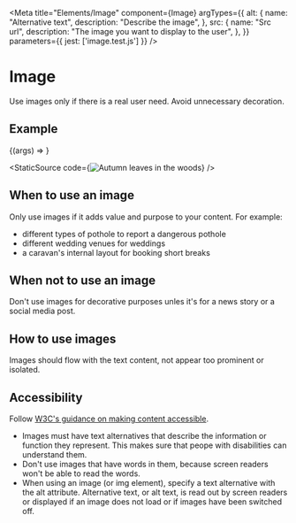 
<Meta
    title="Elements/Image"
    component={Image}
    argTypes={{
        alt: {
            name: "Alternative text",
            description: "Describe the image",
        },
        src: {
            name: "Src url",
            description: "The image you want to display to the user",
        },
    }}
    parameters={{
        jest: ['image.test.js']
    }}
/>

# Image

Use images only if there is a real user need. Avoid unnecessary decoration.

## Example

<Canvas>
    <Story
        name="Image"
        args={{
            alt: "Autumn leaves in the woods",
            src:
                "https://images.unsplash.com/photo-1603731655293-c0b1e452b36b?ixlib=rb-1.2.1&ixid=MXwxMjA3fDB8MHxwaG90by1wYWdlfHx8fGVufDB8fHw%3D&auto=format&fit=crop&w=1500&q=80",
        }}
    >
        {(args) => <Image {...args} />}
    </Story>
</Canvas>

<StaticSource
    code={<Image src="https://images.unsplash.com/photo-1603731655293-c0b1e452b36b?ixlib=rb-1.2.1&ixid=MXwxMjA3fDB8MHxwaG90by1wYWdlfHx8fGVufDB8fHw%3D&auto=format&fit=crop&w=1500&q=80" alt="Autumn leaves in the woods" />}
/>

<ArgsTable of={Image} />

## When to use an image

Only use images if it adds value and purpose to your content. For example:

-   different types of pothole to report a dangerous pothole
-   different wedding venues for weddings
-   a caravan's internal layout for booking short breaks

## When not to use an image

Don't use images for decorative purposes unles it's for a news story or a social media post.

## How to use images

Images should flow with the text content, not appear too prominent or isolated.

## Accessibility

Follow [W3C's guidance on making content accessible](https://www.w3.org/TR/WCAG20-TECHS/H37.html).

-   Images must have text alternatives that describe the information or function they represent. This makes sure that peope with disabilities can understand them.
-   Don't use images that have words in them, because screen readers won't be able to read the words.
-   When using an image (or img element), specify a text alternative with the alt attribute. Alternative text, or alt text, is read out by screen readers or displayed if an image does not load or if images have been switched off.
